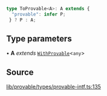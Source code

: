 ```ts
type ToProvable<A>: A extends {
  "provable": infer P;
 } ? P : A;
```

## Type parameters

• **A** *extends* [`WithProvable`](WithProvable.mdx)\<`any`\>

## Source

[lib/provable/types/provable-intf.ts:135](https://github.com/o1-labs/o1js/blob/6ebbc23710f6de023fea6d83dc93c5a914c571f2/src/lib/provable/types/provable-intf.ts#L135)
